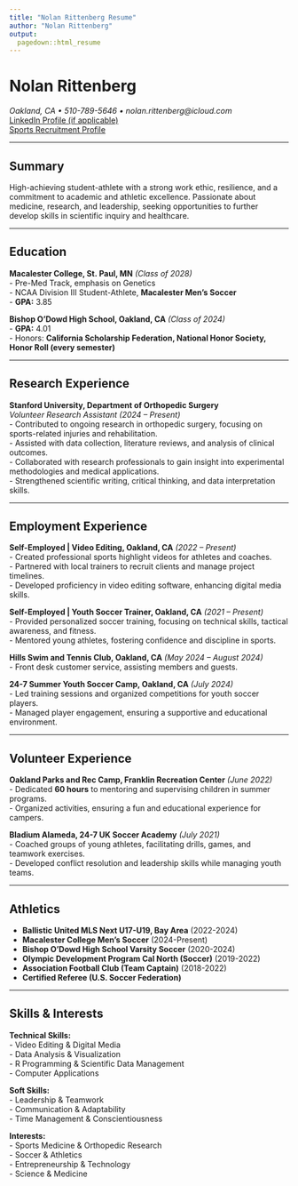 ```yaml
---
title: "Nolan Rittenberg Resume"
author: "Nolan Rittenberg"
output:
  pagedown::html_resume
---
```


# **Nolan Rittenberg**
*Oakland, CA • 510-789-5646 • nolan.rittenberg@icloud.com*  
[LinkedIn Profile (if applicable)](https://www.linkedin.com/in/nolan-rittenberg/)  
[Sports Recruitment Profile](https://sportsrecruits.com/athlete/nolan_rittenberg2)  

---

## **Summary**  
High-achieving student-athlete with a strong work ethic, resilience, and a commitment to academic and athletic excellence. Passionate about medicine, research, and leadership, seeking opportunities to further develop skills in scientific inquiry and healthcare.

---

## **Education**  

**Macalester College, St. Paul, MN** *(Class of 2028)*  
- Pre-Med Track, emphasis on Genetics  
- NCAA Division III Student-Athlete, **Macalester Men’s Soccer**  
- **GPA:** 3.85  

**Bishop O’Dowd High School, Oakland, CA** *(Class of 2024)*  
- **GPA:** 4.01  
- Honors: **California Scholarship Federation, National Honor Society, Honor Roll (every semester)**  

---

## **Research Experience**  

**Stanford University, Department of Orthopedic Surgery**  
*Volunteer Research Assistant (2024 – Present)*  
- Contributed to ongoing research in orthopedic surgery, focusing on sports-related injuries and rehabilitation.  
- Assisted with data collection, literature reviews, and analysis of clinical outcomes.  
- Collaborated with research professionals to gain insight into experimental methodologies and medical applications.  
- Strengthened scientific writing, critical thinking, and data interpretation skills.  

---

## **Employment Experience**  

**Self-Employed | Video Editing, Oakland, CA** *(2022 – Present)*  
- Created professional sports highlight videos for athletes and coaches.  
- Partnered with local trainers to recruit clients and manage project timelines.  
- Developed proficiency in video editing software, enhancing digital media skills.  

**Self-Employed | Youth Soccer Trainer, Oakland, CA** *(2021 – Present)*  
- Provided personalized soccer training, focusing on technical skills, tactical awareness, and fitness.  
- Mentored young athletes, fostering confidence and discipline in sports.  

**Hills Swim and Tennis Club, Oakland, CA** *(May 2024 – August 2024)*  
- Front desk customer service, assisting members and guests.  

**24-7 Summer Youth Soccer Camp, Oakland, CA** *(July 2024)*  
- Led training sessions and organized competitions for youth soccer players.  
- Managed player engagement, ensuring a supportive and educational environment.  

---

## **Volunteer Experience**  

**Oakland Parks and Rec Camp, Franklin Recreation Center** *(June 2022)*  
- Dedicated **60 hours** to mentoring and supervising children in summer programs.  
- Organized activities, ensuring a fun and educational experience for campers.  

**Bladium Alameda, 24-7 UK Soccer Academy** *(July 2021)*  
- Coached groups of young athletes, facilitating drills, games, and teamwork exercises.  
- Developed conflict resolution and leadership skills while managing youth teams.  

---

## **Athletics**  

- **Ballistic United MLS Next U17-U19, Bay Area** (2022-2024)  
- **Macalester College Men’s Soccer** (2024-Present)  
- **Bishop O’Dowd High School Varsity Soccer** (2020-2024)  
- **Olympic Development Program Cal North (Soccer)** (2019-2022)  
- **Association Football Club (Team Captain)** (2018-2022)  
- **Certified Referee (U.S. Soccer Federation)**  

---

## **Skills & Interests**  

**Technical Skills:**  
- Video Editing & Digital Media  
- Data Analysis & Visualization  
- R Programming & Scientific Data Management  
- Computer Applications  

**Soft Skills:**  
- Leadership & Teamwork  
- Communication & Adaptability  
- Time Management & Conscientiousness  

**Interests:**  
- Sports Medicine & Orthopedic Research  
- Soccer & Athletics  
- Entrepreneurship & Technology  
- Science & Medicine  

